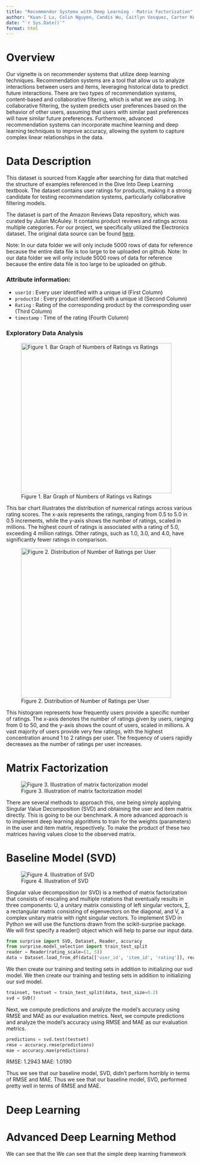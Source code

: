 ```yaml
---
title: "Recommendor Systems with Deep Learning - Matrix Factorization"
author: "Kuan-I Lu, Colin Nguyen, Candis Wu, Caitlyn Vasquez, Carter Kulm"
date: "`r Sys.Date()`"
format: html
---
```


# Overview

Our vignette is on recommender systems that utilize deep learning techniques. Recommendation systems are a tool that allow us to analyze interactions between users and items, leveraging historical data to predict future interactions. There are two types of recommendation systems, content-based and collaborative filtering, which is what we are using. In collaborative filtering, the system predicts user preferences based on the behavior of other users, assuming that users with similar past preferences will have similar future preferences. Furthermore, advanced recommendation systems can incorporate machine learning and deep learning techniques to improve accuracy, allowing the system to capture complex linear relationships in the data.

# Data Description

This dataset is sourced from Kaggle after searching for data that matched the structure of examples referenced in the Dive Into Deep Learning textbook. The dataset contains user ratings for products, making it a strong candidate for testing recommendation systems, particularly collaborative filtering models.

The dataset is part of the Amazon Reviews Data repository, which was curated by Julian McAuley. It contains product reviews and ratings across multiple categories. For our project, we specifically utilized the Electronics dataset. The original data source can be found [here](https://www.kaggle.com/datasets/saurav9786/amazon-product-reviews).

Note: In our data folder we will only include 5000 rows of data for reference because the entire data file is too large to be uploaded on github. Note: In our data folder we will only include 5000 rows of data for reference because the entire data file is too large to be uploaded on github.

### Attribute information:

-   `userId` : Every user identified with a unique id (First Column)\
-   `productId` : Every product identified with a unique id (Second Column)\
-   `Rating` : Rating of the corresponding product by the corresponding user (Third Column)\
-   `timestamp` : Time of the rating (Fourth Column)\

### Exploratory Data Analysis

![Figure 1. Bar Graph of Numbers of Ratings vs Ratings](img/EDA%20Rating%20distribution.png){width="404"}

This bar chart illustrates the distribution of numerical ratings across various rating scores. The x-axis represents the ratings, ranging from 0.5 to 5.0 in 0.5 increments, while the y-axis shows the number of ratings, scaled in millions. The highest count of ratings is associated with a rating of 5.0, exceeding 4 million ratings. Other ratings, such as 1.0, 3.0, and 4.0, have significantly fewer ratings in comparison.

![Figure 2. Distribution of Number of Ratings per User](img/EDA%20Rating%20per%20user%20distribution.png){width="403"}

This histogram represents how frequently users provide a specific number of ratings. The x-axis denotes the number of ratings given by users, ranging from 0 to 50, and the y-axis shows the count of users, scaled in millions. A vast majority of users provide very few ratings, with the highest concentration around 1 to 2 ratings per user. The frequency of users rapidly decreases as the number of ratings per user increases.

# Matrix Factorization

![Figure 3. Illustration of matrix factorization model](img/MF-illustration.png)

There are several methods to approach this, one being simply applying Singular Value Decomposition (SVD) and obtaining the user and item matrix directly. This is going to be our benchmark. A more advanced approach is to implement deep learning algorithms to train for the weights (parameters) in the user and item matrix, respectively. To make the product of these two matrices having values close to the observed matrix.

# Baseline Model (SVD)

![Figure 4. Illustration of SVD](img/svd.png)

Singular value decomposition (or SVD) is a method of matrix factorization that consists of rescaling and multiple rotations that eventually results in three components: U, a unitary matrix consisting of left singular vectors, ∑, a rectangular matrix consisting of eigenvectors on the diagonal, and V, a complex unitary matrix with right singular vectors. To implement SVD in Python we will use the functions drawn from the scikit-surprise package. We will first specify a reader() object which will help to parse our input data.

``` python
from surprise import SVD, Dataset, Reader, accuracy
from surprise.model_selection import train_test_split
reader = Reader(rating_scale=(1, 5))
data = Dataset.load_from_df(data[['user_id', 'item_id', 'rating']], reader)
```

We then create our training and testing sets in addition to initializing our svd model. We then create our training and testing sets in addition to initializing our svd model.

``` python
trainset, testset = train_test_split(data, test_size=0.2)
svd = SVD()
```

Next, we compute predictions and analyze the model’s accuracy using RMSE and MAE as our evaluation metrics. Next, we compute predictions and analyze the model’s accuracy using RMSE and MAE as our evaluation metrics.

``` python
predictions = svd.test(testset)
rmse = accuracy.rmse(predictions)
mae = accuracy.mae(predictions)
```

RMSE: 1.2943 MAE: 1.0190

Thus we see that our baseline model, SVD, didn't perform horribly in terms of RMSE and MAE. Thus we see that our baseline model, SVD, performed pretty well in terms of RMSE and MAE.

# Deep Learning

# Advanced Deep Learning Method

We can see that the We can see that the simple deep learning framework
